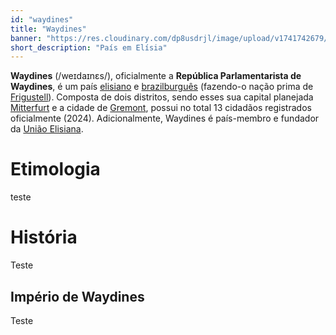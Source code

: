 ```yaml
---
id: "waydines"
title: "Waydines"
banner: "https://res.cloudinary.com/dp8usdrjl/image/upload/v1741742679/Waydines_mjsz8k.svg"
short_description: "País em Elísia"
---
```


**Waydines** (/we&#618;da&#618;nɛs/), oficialmente a **República Parlamentarista de Waydines**, é um
país [elisiano](Elísia) e [brazilburguês](Brazilburg) (fazendo-o nação prima de [Frigustell](Frigustell)). 
Composta de dois distritos, sendo esses sua capital planejada [Mitterfurt](Mitterfurt) e a cidade de 
[Gremont](Gremont), possui no total 13 cidadãos registrados oficialmente (2024). Adicionalmente, 
Waydines é país-membro e fundador da [União Elisiana](União%20Elisiana).

# Etimologia
teste

# História
Teste

## Império de Waydines
Teste
